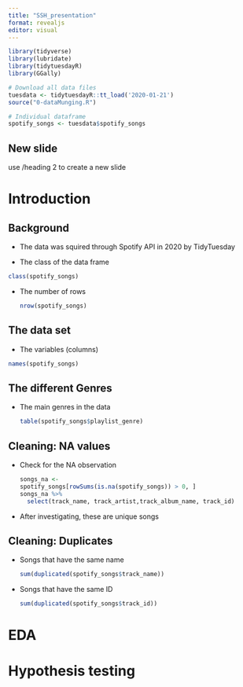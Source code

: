 ```yaml
---
title: "SSH_presentation"
format: revealjs
editor: visual
---
```


```r
library(tidyverse)
library(lubridate)
library(tidytuesdayR)
library(GGally)

```

```r
# Download all data files
tuesdata <- tidytuesdayR::tt_load('2020-01-21')
source("0-dataMunging.R")

# Individual dataframe
spotify_songs <- tuesdata$spotify_songs
```

## New slide

use /heading 2 to create a new slide

# Introduction

## Background

-   The data was squired through Spotify API in 2020 by TidyTuesday

-   The class of the data frame

```r
class(spotify_songs)
```

-   The number of rows

    ```r
    nrow(spotify_songs)

    ```

## The data set

-   The variables (columns)

```r
names(spotify_songs)
```

## The different Genres

-   The main genres in the data

    ```r
    table(spotify_songs$playlist_genre)
    ```

## Cleaning: NA values

-   Check for the NA observation

    ```r
    songs_na <-
    spotify_songs[rowSums(is.na(spotify_songs)) > 0, ]
    songs_na %>% 
      select(track_name, track_artist,track_album_name, track_id)
    ```

-   After investigating, these are unique songs

## Cleaning: Duplicates

-   Songs that have the same name

    ```r
    sum(duplicated(spotify_songs$track_name))
    ```

-   Songs that have the same ID

    ```r
    sum(duplicated(spotify_songs$track_id))
    ```

# EDA

# Hypothesis testing

# 
